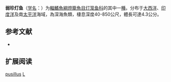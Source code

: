 {{Speciesbox
| name = 弱珍灯鱼
| status = NE
| status_system = IUCN3.1
| image = 
| genus = Lampanyctus
| species = pusillus
| authority = [[Johnson|Johnson]], 1890
| synonyms = *''Macrostoma pusillum''<br /><small>Johnson, 1890</small>
*''Scopelus pusillus''<br /><small>Johnson, 1890</small>
}}

'''弱珍灯鱼'''（[[学名|学名]]：{{lang|la|''Lampanyctus pusillus''}}）为[[輻鰭魚綱|輻鰭魚綱]][[燈籠魚目|燈籠魚目]][[灯笼鱼科|灯笼鱼科]]的其中一[[種|種]]。分布于[[大西洋|大西洋]]、[[印度洋|印度洋]]及南[[太平洋|太平洋]]海域，為深海魚類，棲息深度40-850公尺，體長可達4.3公分。

== 参考文献 ==
{{refbegin}}
*{{FishBase_species|genus=Lampanyctus|species=pusillus|year=2012|month=2}}
{{refend}}

== 扩展阅读 ==
{{refbegin}}
{{wikispecies-inline|Lampanyctus pusillus|弱珍灯鱼}}
{{refend}}
{{Taxonbar|from=Q927392}}

[[Category:珍灯鱼属|pusillus]]
[[Category:1890年描述的魚類|L]]


{{灯笼鱼目小作品}}